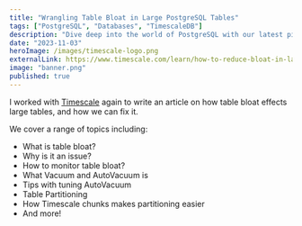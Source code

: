 ```yaml
---
title: "Wrangling Table Bloat in Large PostgreSQL Tables"
tags: ["PostgreSQL", "Databases", "TimescaleDB"]
description: "Dive deep into the world of PostgreSQL with our latest piece on wrestling table bloat. Unpacked by Timescale pros, get the lowdown on spotting, taming, and optimizing bloat for smoother database runs. Plus, snag insider tricks on AutoVacuum tuning and effortless partitioning with Timescale's smart tech."
date: "2023-11-03"
heroImage: /images/timescale-logo.png
externalLink: https://www.timescale.com/learn/how-to-reduce-bloat-in-large-postgresql-tables/
image: "banner.png"
published: true
---
```


I worked with [Timescale](https://www.timescale.com/) again to write an article on how table bloat effects large tables, and how we can fix it.

We cover a range of topics including:

<ul class="mt-[-16px] mb-8">
  <li>What is table bloat?</li>
  <li>Why is it an issue?</li>
  <li>How to monitor table bloat?</li>
  <li>What Vacuum and AutoVacuum is</li>
  <li>Tips with tuning AutoVacuum</li>
  <li>Table Partitioning</li>
  <li>How Timescale chunks makes partitioning easier</li>
  <li>And more!</li>
</ul>
